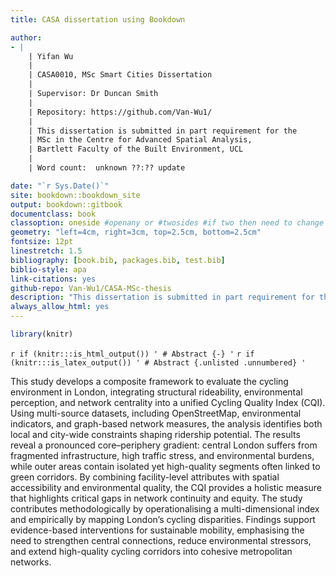 ```yaml
--- 
title: CASA dissertation using Bookdown

author: 
- |
    | Yifan Wu
    |    
    | CASA0010, MSc Smart Cities Dissertation 
    |  
    | Supervisor: Dr Duncan Smith
    |
    | Repository: https://github.com/Van-Wu1/
    |  
    | This dissertation is submitted in part requirement for the 
    | MSc in the Centre for Advanced Spatial Analysis, 
    | Bartlett Faculty of the Built Environment, UCL
    |
    | Word count:  unknown ??:?? update

date: "`r Sys.Date()`"
site: bookdown::bookdown_site
output: bookdown::gitbook
documentclass: book
classoption: oneside #openany or #twosides #if two then need to change headers and check margins.
geometry: "left=4cm, right=3cm, top=2.5cm, bottom=2.5cm"
fontsize: 12pt
linestretch: 1.5
bibliography: [book.bib, packages.bib, test.bib]
biblio-style: apa
link-citations: yes
github-repo: Van-Wu1/CASA-MSc-thesis
description: "This dissertation is submitted in part requirement for the MSc in the Centre for Advanced Spatial Analysis, Bartlett Faculty of the Built Environment, UCL "
always_allow_html: yes
---
```


```{=latex}
\pagenumbering{roman}
```

```r
library(knitr)
```

`r if (knitr:::is_html_output()) '
# Abstract {-}
'`
`r if (knitr:::is_latex_output()) '
# Abstract {.unlisted .unnumbered}
'`

This study develops a composite framework to evaluate the cycling environment in London, integrating structural rideability, environmental perception, and network centrality into a unified Cycling Quality Index (CQI). Using multi-source datasets, including OpenStreetMap, environmental indicators, and graph-based network measures, the analysis identifies both local and city-wide constraints shaping ridership potential. The results reveal a pronounced core–periphery gradient: central London suffers from fragmented infrastructure, high traffic stress, and environmental burdens, while outer areas contain isolated yet high-quality segments often linked to green corridors. By combining facility-level attributes with spatial accessibility and environmental quality, the CQI provides a holistic measure that highlights critical gaps in network continuity and equity. The study contributes methodologically by operationalising a multi-dimensional index and empirically by mapping London’s cycling disparities. Findings support evidence-based interventions for sustainable mobility, emphasising the need to strengthen central connections, reduce environmental stressors, and extend high-quality cycling corridors into cohesive metropolitan networks.


